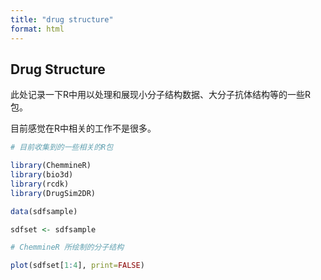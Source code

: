 ```yaml
---
title: "drug structure"
format: html
---
```


## Drug Structure


此处记录一下R中用以处理和展现小分子结构数据、大分子抗体结构等的一些R包。

目前感觉在R中相关的工作不是很多。


```r
# 目前收集到的一些相关的R包

library(ChemmineR)
library(bio3d)
library(rcdk)
library(DrugSim2DR)

```


```r
data(sdfsample) 

sdfset <- sdfsample
```


```r
# ChemmineR 所绘制的分子结构

plot(sdfset[1:4], print=FALSE)
```



















